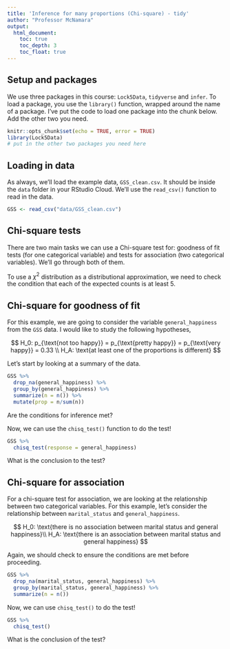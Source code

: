 ```yaml
---
title: 'Inference for many proportions (Chi-square) - tidy'
author: "Professor McNamara"
output:
  html_document:
    toc: true
    toc_depth: 3
    toc_float: true
---
```


## Setup and packages

We use three packages in this course: `Lock5Data`, `tidyverse` and `infer`. To load a package, you use the `library()` function, wrapped around the name of a package. I've put the code to load one package into the chunk below. Add the other two you need. 

```r
knitr::opts_chunk$set(echo = TRUE, error = TRUE)
library(Lock5Data)
# put in the other two packages you need here
```

## Loading in data

As always, we'll load the example data, `GSS_clean.csv`. It should be inside the `data` folder in your RStudio Cloud. We'll use the `read_csv()` function to read in the data. 

```r
GSS <- read_csv("data/GSS_clean.csv")
```

## Chi-square tests

There are two main tasks we can use a Chi-square test for: goodness of fit tests (for one categorical variable) and tests for association (two categorical variables). We'll go through both of them. 

To use a $\chi^2$ distribution as a distributional approximation, we need to check the condition that each of the expected counts is at least 5.

## Chi-square for goodness of fit

For this example, we are going to consider the variable `general_happiness` from the `GSS` data. I would like to study the following hypotheses,

$$
H_0: p_{\text{not too happy}} = p_{\text{pretty happy}} = p_{\text{very happy}} = 0.33 \\
H_A: \text{at least one of the proportions is different}
$$


Let's start by looking at a summary of the data. 

```r
GSS %>%
  drop_na(general_happiness) %>%
  group_by(general_happiness) %>%
  summarize(n = n()) %>%
  mutate(prop = n/sum(n))
```

Are the conditions for inference met? 


Now, we can use the `chisq_test()` function to do the test!

```r
GSS %>%
  chisq_test(response = general_happiness)
```


What is the conclusion to the test?


## Chi-square for association

For a chi-square test for association, we are looking at the relationship between two categorical variables. For this example, let's consider the relationship between `marital_status` and `general_happiness`. 

$$
H_0: \text{there is no association between marital status and general happiness}\\
H_A: \text{there is an association between marital status and general happiness}
$$

Again, we should check to ensure the conditions are met before proceeding. 

```r
GSS %>%
  drop_na(marital_status, general_happiness) %>%
  group_by(marital_status, general_happiness) %>%
  summarize(n = n())
```


Now, we can use `chisq_test()` to do the test!

```r
GSS %>%
  chisq_test()
```



What is the conclusion of the test?
